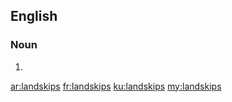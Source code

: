 ==English==

===Noun===
{{head|en|plural}}

# {{plural of|landskip|lang=en}}

[[ar:landskips]]
[[fr:landskips]]
[[ku:landskips]]
[[my:landskips]]